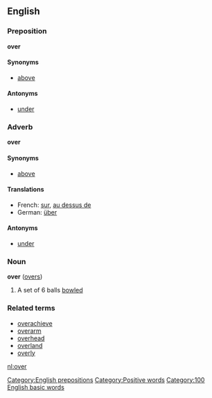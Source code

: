 {{rfc}}
==English==
===Preposition===
'''over'''

====Synonyms====
*[[above]]

====Antonyms====
*[[under]]

===Adverb===
'''over'''

====Synonyms====
*[[above]]

====Translations====
*French: [[sur]], [[au dessus de]]
*German: [[über]]

====Antonyms====
*[[under]]

===Noun===
'''over''' ([[overs]])
# {{cricket}} A set of 6 balls [[bowl]]ed

===Related terms===
*[[overachieve]]
*[[overarm]]
*[[overhead]]
*[[overland]]
*[[overly]]

[[nl:over]]
[[Category:English prepositions]]
[[Category:Positive words]]
[[Category:100 English basic words]]